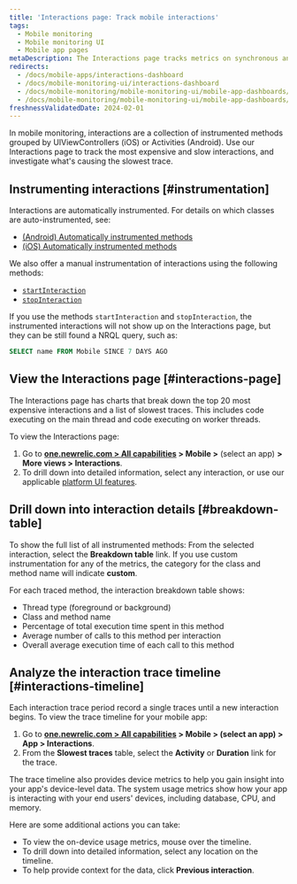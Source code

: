 ```yaml
---
title: 'Interactions page: Track mobile interactions'
tags:
  - Mobile monitoring
  - Mobile monitoring UI
  - Mobile app pages
metaDescription: The Interactions page tracks metrics on synchronous and asychronous code execution in mobile applications.
redirects:
  - /docs/mobile-apps/interactions-dashboard
  - /docs/mobile-monitoring-ui/interactions-dashboard
  - /docs/mobile-monitoring/mobile-monitoring-ui/mobile-app-dashboards/interactions-dashboard
  - /docs/mobile-monitoring/mobile-monitoring-ui/mobile-app-dashboards/interactions-page
freshnessValidatedDate: 2024-02-01
---
```


In mobile monitoring, interactions are a collection of instrumented methods grouped by UIViewControllers (iOS) or Activities (Android). Use our Interactions page to track the most expensive and slow interactions, and investigate what's causing the slowest trace.

## Instrumenting interactions [#instrumentation]

Interactions are automatically instrumented. For details on which classes are auto-instrumented, see:
* [(Android) Automatically instrumented methods](/docs/mobile-monitoring/new-relic-mobile/mobile-sdk/mobile-sdk-api-guide/#method-list)
* [(iOS) Automatically instrumented methods](/docs/mobile-monitoring/new-relic-mobile/mobile-sdk/mobile-sdk-api-guide/#method-list-ios) 

We also offer a manual instrumentation of interactions using the following methods:

* [`startInteraction`](/docs/mobile-monitoring/new-relic-mobile/mobile-sdk/start-interaction/)
* [`stopInteraction`](/docs/mobile-monitoring/new-relic-mobile/mobile-sdk/stop-interaction/)

If you use the methods `startInteraction` and `stopInteraction`, the instrumented interactions will not show up on the Interactions page, but they can be still found a NRQL query, such as:

```sql
SELECT name FROM Mobile SINCE 7 DAYS AGO
```

## View the Interactions page [#interactions-page]

The Interactions page has charts that break down the top 20 most expensive interactions and a list of slowest traces. This includes code executing on the main thread and code executing on worker threads. 

To view the Interactions page:

1. Go to <DoNotTranslate>**[one.newrelic.com > All capabilities](https://one.newrelic.com/all-capabilities) > Mobile >**</DoNotTranslate> (select an app) <DoNotTranslate>**> More views > Interactions**</DoNotTranslate>.
2. To drill down into detailed information, select any interaction, or use our applicable [platform UI features](/docs/new-relic-solutions/new-relic-one/introduction-new-relic-platform).

## Drill down into interaction details [#breakdown-table]

To show the full list of all instrumented methods: From the selected interaction, select the <DoNotTranslate>**Breakdown table**</DoNotTranslate> link. If you use custom instrumentation for any of the metrics, the category for the class and method name will indicate <DoNotTranslate>**custom**</DoNotTranslate>. 

For each traced method, the interaction breakdown table shows:

* Thread type (foreground or background)
* Class and method name
* Percentage of total execution time spent in this method
* Average number of calls to this method per interaction
* Overall average execution time of each call to this method

## Analyze the interaction trace timeline [#interactions-timeline]

Each interaction trace period record a single traces until a new interaction begins. To view the trace timeline for your mobile app:

1. Go to <DoNotTranslate>**[one.newrelic.com > All capabilities](https://one.newrelic.com/all-capabilities) > Mobile > (select an app) > App > Interactions**</DoNotTranslate>.
2. From the <DoNotTranslate>**Slowest traces**</DoNotTranslate> table, select the <DoNotTranslate>**Activity**</DoNotTranslate> or <DoNotTranslate>**Duration**</DoNotTranslate> link for the trace.

The trace timeline also provides device metrics to help you gain insight into your app's device-level data. The system usage metrics show how your app is interacting with your end users' devices, including database, CPU, and memory.

Here are some additional actions you can take:

* To view the on-device usage metrics, mouse over the timeline.
* To drill down into detailed information, select any location on the timeline.
* To help provide context for the data, click <DoNotTranslate>**Previous interaction**</DoNotTranslate>.
